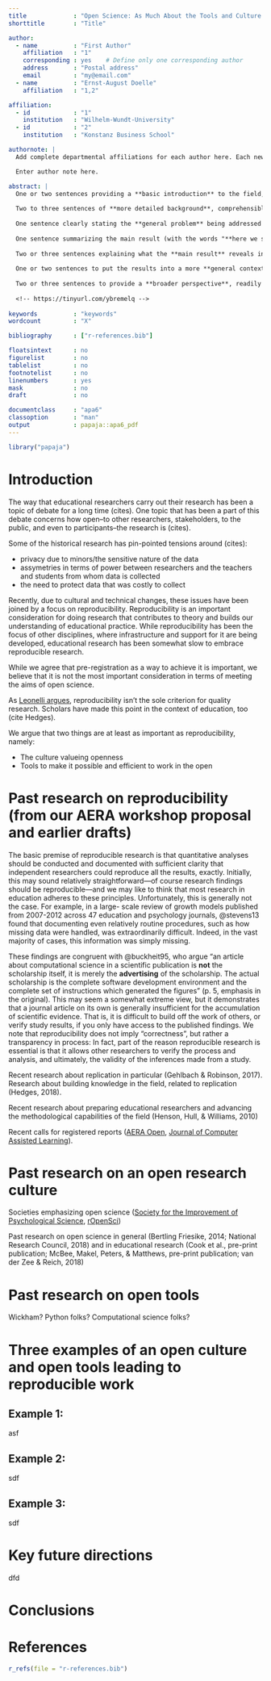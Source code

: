 ```yaml
---
title             : "Open Science: As Much About the Tools and Culture as Pre-Registration"
shorttitle        : "Title"

author: 
  - name          : "First Author"
    affiliation   : "1"
    corresponding : yes    # Define only one corresponding author
    address       : "Postal address"
    email         : "my@email.com"
  - name          : "Ernst-August Doelle"
    affiliation   : "1,2"

affiliation:
  - id            : "1"
    institution   : "Wilhelm-Wundt-University"
  - id            : "2"
    institution   : "Konstanz Business School"

authornote: |
  Add complete departmental affiliations for each author here. Each new line herein must be indented, like this line.

  Enter author note here.

abstract: |
  One or two sentences providing a **basic introduction** to the field,  comprehensible to a scientist in any discipline.
  
  Two to three sentences of **more detailed background**, comprehensible  to scientists in related disciplines.
  
  One sentence clearly stating the **general problem** being addressed by  this particular study.
  
  One sentence summarizing the main result (with the words "**here we show**" or their equivalent).
  
  Two or three sentences explaining what the **main result** reveals in direct comparison to what was thought to be the case previously, or how the  main result adds to previous knowledge.
  
  One or two sentences to put the results into a more **general context**.
  
  Two or three sentences to provide a **broader perspective**, readily comprehensible to a scientist in any discipline.
  
  <!-- https://tinyurl.com/ybremelq -->
  
keywords          : "keywords"
wordcount         : "X"

bibliography      : ["r-references.bib"]

floatsintext      : no
figurelist        : no
tablelist         : no
footnotelist      : no
linenumbers       : yes
mask              : no
draft             : no

documentclass     : "apa6"
classoption       : "man"
output            : papaja::apa6_pdf
---
```


```r
library("papaja")
```

# Introduction 

The way that educational researchers carry out their research has been a topic
of debate for a long time (cites). One topic that has been a part of this debate
concerns how open--to other researchers, stakeholders, to the public, and even
to participants--the research is (cites).

Some of the historical research has pin-pointed tensions around (cites):

  - privacy due to minors/the sensitive nature of the data
  - assymetries in terms of power between researchers and the teachers and
    students from whom data is collected
  - the need to protect data that was costly to collect

Recently, due to cultural and technical changes, these issues have been joined
by a focus on reproducibility. Reproducibility is an important consideration for
doing research that contributes to theory and builds our understanding of
educational practice. While reproducibility has been the focus of other
disciplines, where infrastructure and support for it are being developed,
educational research has been somewhat slow to embrace reproducible research.

While we agree that pre-registration as a way to achieve it is important, we believe that it is not the most important consideration in terms of meeting the aims of open science.

As [Leonelli argues](https://www.emeraldinsight.com/doi/abs/10.1108/S0743-41542018000036B009), reproducibility isn't the sole criterion for quality research. Scholars have made this point in the context of education, too (cite Hedges).

We argue that two things are at least as important as reproducibility, namely:

- The culture valueing openness
- Tools to make it possible and efficient to work in the open

# Past research on reproducibility (from our AERA workshop proposal and earlier drafts)

The basic premise of reproducible research is that quantitative analyses should
be conducted and documented with sufficient clarity that independent researchers
could reproduce all the results, exactly. Initially, this may sound relatively
straightforward---of course research findings should be reproducible---and we
may like to think that most research in education adheres to these principles.
Unfortunately, this is generally not the case. For example, in a large- scale
review of growth models published from 2007-2012 across 47 education and
psychology journals, @stevens13 found that documenting even relatively routine
procedures, such as how missing data were handled, was extraordinarily
difficult. Indeed, in the vast majority of cases, this information was simply
missing. 

These findings are congruent with @buckheit95, who argue "an article
about computational science in a scientific publication is **not** the
scholarship itself, it is merely the **advertising** of the scholarship. The
actual scholarship is the complete software development environment and the
complete set of instructions which generated the figures" (p. 5, emphasis in the
original). This may seem a somewhat extreme view, but it demonstrates that a
journal article on its own is generally insufficient for the accumulation of
scientific evidence. That is, it is difficult to build off the work of others,
or verify study results, if you only have access to the published findings. We
note that reproducibility does not imply "correctness", but rather a
transparency in process: In fact, part of the reason reproducible research is
essential is that it allows other researchers to verify the process and
analysis, and ultimately, the validity of the inferences made from a study.

Recent research about replication in particular (Gehlbach & Robinson, 2017). Research about building knowledge in the field, related to replication (Hedges, 2018).

Recent research about preparing educational researchers and advancing the methodological capabilities of the field (Henson, Hull, & Williams, 2010)

Recent calls for registered reports ([AERA Open](http://journals.sagepub.com/page/ero/collections/special-topic-collections/index), [Journal of Computer Assisted Learning](https://onlinelibrary.wiley.com/journal/13652729)).

# Past research on an open research culture

Societies emphasizing open science ([Society for the Improvement of Psychological Science](https://www.improvingpsych.org), [rOpenSci](https://ropensci.org/))

Past research on open science in general (Bertling  Friesike, 2014; National Research Council, 2018) and in educational research (Cook et al., pre-print publication;  McBee, Makel, Peters, & Matthews, pre-print publication; van der Zee & Reich, 2018) 

# Past research on open tools

Wickham? Python folks? Computational science folks?

# Three examples of an open culture and open tools leading to reproducible work

## Example 1: 

asf

## Example 2: 

sdf

## Example 3: 

sdf

# Key future directions

dfd

# Conclusions

\newpage

# References
```r
r_refs(file = "r-references.bib")
```

\begingroup
\setlength{\parindent}{-0.5in}
\setlength{\leftskip}{0.5in}

<div id = "refs"></div>
\endgroup
